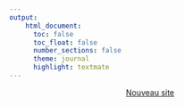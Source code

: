 ```yaml
---
output:
    html_document:
      toc: false
      toc_float: false
      number_sections: false
      theme: journal
      highlight: textmate
---
```



<center>[Nouveau site](www.kezshi.github.io)</center>